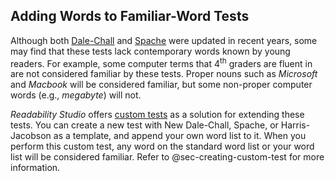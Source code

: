 ## Adding Words to Familiar-Word Tests

Although both [Dale-Chall](#sec-dale-chall-test) and [Spache](#sec-spache-test) were updated in recent years, some may find that these tests lack contemporary words known by young readers. For example, some computer terms that 4^th^ graders are fluent in are not considered familiar by these tests. Proper nouns such as *Microsoft* and *Macbook* will be considered familiar, but some non-proper computer words (e.g., *megabyte*) will not.

*Readability Studio* offers [custom tests](#sec-creating-custom-test) as a solution for extending these tests.
You can create a new test with New Dale-Chall\index{New Dale-Chall!adding words}, Spache\index{Spache Revised!adding words}, or Harris-Jacobson\index{Harris-Jacobson Wide Range!adding words} as a template, and append your own word list to it.
When you perform this custom test, any word on the standard word list or your word list will be considered familiar.
Refer to @sec-creating-custom-test for more information.
